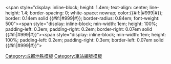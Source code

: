 <includeonly><span <!-- outer container --> style="display: inline-block; height: 1.4em; text-align: center; line-height: 1.4; border-spacing: 0; white-space: nowrap; color:{{#if:{{{uc|}}}|#999|#{{成都轨道交通颜色|{{{1}}}}}}}; border: 0.14em solid {{#if:{{{uc|}}}|#999|#{{成都轨道交通颜色|{{{1}}}}}}}; border-radius: 0.84em; font-weight: 500"><span <!-- line number --> style="display: inline-block; min-width: 1em; height: 100%; padding-left: 0.3em; padding-right: 0.2em; border-right: <!-- vertical separator --> 0.07em solid {{#if:{{{uc|}}}|#999|#{{成都轨道交通颜色|{{{1}}}}}}}">{{padleft:{{{1}}}|2}}</span><span <!-- station number --> style="display: inline-block; min-width: 1em; height: 100%; padding-left: 0.2em; padding-right: 0.3em; border-left: <!-- vertical separator --> 0.07em solid {{#if:{{{uc|}}}|#999|#{{成都轨道交通颜色|{{{1}}}}}}}">{{{2}}}</span></span></includeonly><noinclude>
{{Esoteric}}
{{Documentation}}
[[Category:成都地铁模板]]
[[Category:車站編號模板]]
</noinclude>